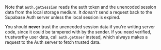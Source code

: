 <Admonition type="danger">

Note that `auth.getSession` reads the auth token and the unencoded session data from the local storage medium. It _doesn't_ send a request back to the Supabase Auth server unless the local session is expired.

You should **never** trust the unencoded session data if you're writing server code, since it could be tampered with by the sender. If you need verified, trustworthy user data, call `auth.getUser` instead, which always makes a request to the Auth server to fetch trusted data.

</Admonition>

